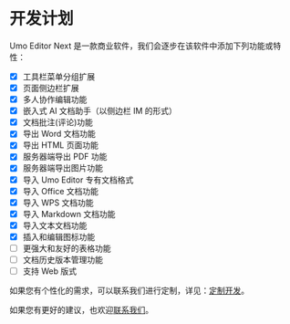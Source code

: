 
# 开发计划

Umo Editor Next 是一款商业软件，我们会逐步在该软件中添加下列功能或特性：

- [x] 工具栏菜单分组扩展
- [x] 页面侧边栏扩展
- [x] 多人协作编辑功能
- [x] 嵌入式 AI 文档助手（以侧边栏 IM 的形式）
- [x] 文档批注(评论)功能
- [x] 导出 Word 文档功能
- [x] 导出 HTML 页面功能
- [x] 服务器端导出 PDF 功能
- [x] 服务器端导出图片功能
- [x] 导入 Umo Editor 专有文档格式
- [x] 导入 Office 文档功能
- [x] 导入 WPS 文档功能
- [x] 导入 Markdown 文档功能
- [x] 导入文本文档功能
- [x] 插入和编辑图标功能
- [ ] 更强大和友好的表格功能
- [ ] 文档历史版本管理功能
- [ ] 支持 Web 版式

如果您有个性化的需求，可以联系我们进行定制，详见：[定制开发](../customization)。

如果您有更好的建议，也欢迎[联系我们](../#联系我们)。
